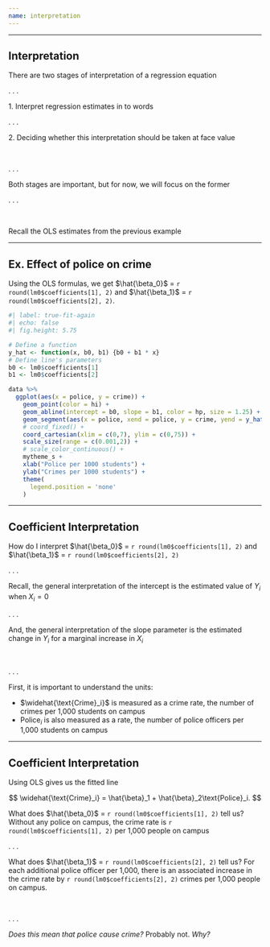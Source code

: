 ```yaml
---
name: interpretation
---
```


---

## Interpretation

There are [two stages]{.hi} of interpretation of a regression equation

. . .

[1.]{.note} Interpret regression estimates in to words

. . .

[2.]{.note} Deciding whether this interpretation should be taken at face value

<br>

. . .

Both stages are important[, but for now, we will focus on the [former]{.note}]{.fragment}

. . .

<br>

[Recall]{.note} the OLS estimates from the previous example

---

## [Ex.]{.ex} [Effect of police on crime]{.hi}

Using the OLS formulas, we get $\hat{\beta_0}$ [=]{.mono} `r round(lm0$coefficients[1], 2)` and $\hat{\beta_1}$ [=]{.mono} `r round(lm0$coefficients[2], 2)`.

```r
#| label: true-fit-again
#| echo: false
#| fig.height: 5.75

# Define a function
y_hat <- function(x, b0, b1) {b0 + b1 * x}
# Define line's parameters
b0 <- lm0$coefficients[1]
b1 <- lm0$coefficients[2]

data %>% 
  ggplot(aes(x = police, y = crime)) +
    geom_point(color = hi) +
    geom_abline(intercept = b0, slope = b1, color = hp, size = 1.25) +
    geom_segment(aes(x = police, xend = police, y = crime, yend = y_hat(police, b0, b1), size =  (crime - y_hat(police, b0, b1))^2), color = hii, alpha = 0.5) +
    # coord_fixed() +
    coord_cartesian(xlim = c(0,7), ylim = c(0,75)) +
    scale_size(range = c(0.001,2)) +
    # scale_color_continuous() +
    mytheme_s +
    xlab("Police per 1000 students") + 
    ylab("Crimes per 1000 students") +
    theme(
      legend.position = 'none'
    )
```

---

## Coefficient Interpretation

How do I interpret $\hat{\beta_0}$ [=]{.mono} `r round(lm0$coefficients[1], 2)` and $\hat{\beta_1}$ [=]{.mono} `r round(lm0$coefficients[2], 2)`

. . .

[Recall,]{.note} the [general interpretation]{.hi} of the intercept is the estimated value of $Y_i$ when $X_i=0$

. . .

[And,]{.note} the [general interpretation]{.hi} of the slope parameter is the estimated change in $Y_i$ for a marginal increase in $X_i$

<br>

. . .

[First,]{.note} it is important to understand the units:

- $\widehat{\text{Crime}_i}$ is measured as a crime [rate]{.hi}, the number of crimes per 1,000 students on campus
- $\text{Police}_i$ is also measured as a [rate]{.hi}, the number of police officers per 1,000 students on campus


---

## Coefficient Interpretation

Using OLS gives us the fitted line

$$
 \widehat{\text{Crime}_i} = \hat{\beta}_1 + \hat{\beta}_2\text{Police}_i.
$$

What does $\hat{\beta_0}$ [=]{.mono} `r round(lm0$coefficients[1], 2)` tell us? [Without any police on campus, the crime rate is `r round(lm0$coefficients[1], 2)` per 1,000 people on campus]{.note .fragment}

. . .

What does $\hat{\beta_1}$ [=]{.mono} `r round(lm0$coefficients[2], 2)` tell us? [For each additional police officer per 1,000, there is an associated increase in the crime rate by `r round(lm0$coefficients[2], 2)` crimes per 1,000 people on campus.]{.note .fragment}

<br>

. . .

_Does this mean that police [cause]{.note} crime?_ [Probably not.]{.fragment} [_Why?_]{.fragment}
